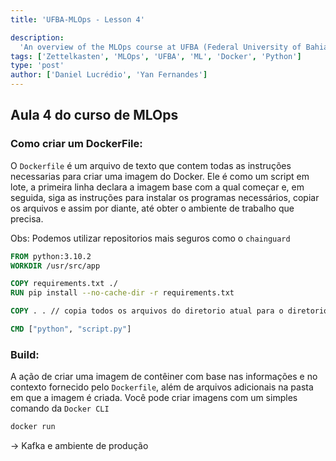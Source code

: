 ```yaml
---
title: 'UFBA-MLOps - Lesson 4'

description:
  'An overview of the MLOps course at UFBA (Federal University of Bahia) in partnership with the Tomorrow Foundation.'
tags: ['Zettelkasten', 'MLOps', 'UFBA', 'ML', 'Docker', 'Python']
type: 'post'
author: ['Daniel Lucrédio', 'Yan Fernandes']
---
```


## Aula 4 do curso de MLOps

### Como criar um DockerFile:

O `Dockerfile` é um arquivo de texto que contem todas as instruções necessarias para criar uma imagem do Docker. Ele é
como um script em lote, a primeira linha declara a imagem base com a qual começar e, em seguida, siga as instruções para
instalar os programas necessários, copiar os arquivos e assim por diante, até obter o ambiente de trabalho que precisa.

Obs: Podemos utilizar repositorios mais seguros como o `chainguard`

```Dockerfile
FROM python:3.10.2
WORKDIR /usr/src/app

COPY requirements.txt ./
RUN pip install --no-cache-dir -r requirements.txt

COPY . . // copia todos os arquivos do diretorio atual para o diretorio de trabalho

CMD ["python", "script.py"]
```

### Build:

A ação de criar uma imagem de contêiner com base nas informações e no contexto fornecido pelo `Dockerfile`, além de
arquivos adicionais na pasta em que a imagem é criada. Você pode criar imagens com um simples comando da `Docker CLI`

```bash
docker run
```

-> Kafka e ambiente de produção
